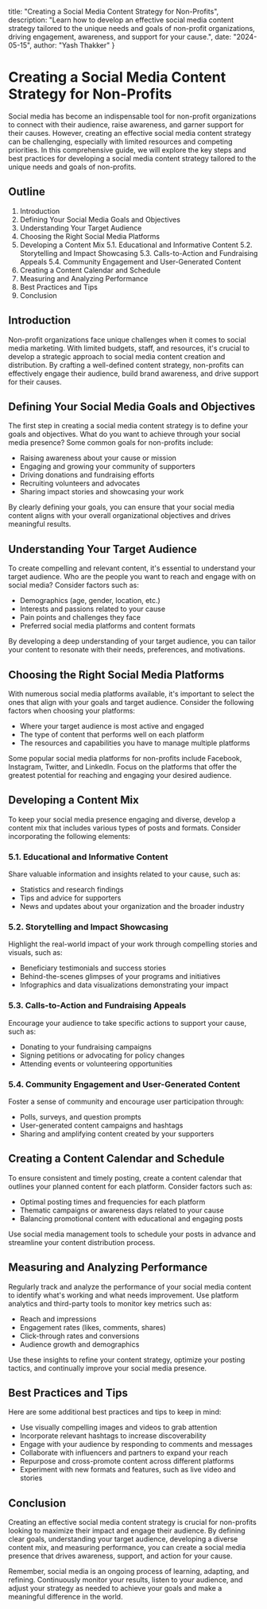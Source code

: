   title: "Creating a Social Media Content Strategy for Non-Profits",
  description: "Learn how to develop an effective social media content strategy tailored to the unique needs and goals of non-profit organizations, driving engagement, awareness, and support for your cause.",
  date: "2024-05-15",
  author: "Yash Thakker"
}

# Creating a Social Media Content Strategy for Non-Profits

Social media has become an indispensable tool for non-profit organizations to connect with their audience, raise awareness, and garner support for their causes. However, creating an effective social media content strategy can be challenging, especially with limited resources and competing priorities. In this comprehensive guide, we will explore the key steps and best practices for developing a social media content strategy tailored to the unique needs and goals of non-profits.

## Outline

1. Introduction
2. Defining Your Social Media Goals and Objectives
3. Understanding Your Target Audience
4. Choosing the Right Social Media Platforms
5. Developing a Content Mix
   5.1. Educational and Informative Content
   5.2. Storytelling and Impact Showcasing
   5.3. Calls-to-Action and Fundraising Appeals
   5.4. Community Engagement and User-Generated Content
6. Creating a Content Calendar and Schedule
7. Measuring and Analyzing Performance
8. Best Practices and Tips
9. Conclusion

## Introduction

Non-profit organizations face unique challenges when it comes to social media marketing. With limited budgets, staff, and resources, it's crucial to develop a strategic approach to social media content creation and distribution. By crafting a well-defined content strategy, non-profits can effectively engage their audience, build brand awareness, and drive support for their causes.

## Defining Your Social Media Goals and Objectives

The first step in creating a social media content strategy is to define your goals and objectives. What do you want to achieve through your social media presence? Some common goals for non-profits include:

- Raising awareness about your cause or mission
- Engaging and growing your community of supporters
- Driving donations and fundraising efforts
- Recruiting volunteers and advocates
- Sharing impact stories and showcasing your work

By clearly defining your goals, you can ensure that your social media content aligns with your overall organizational objectives and drives meaningful results.

## Understanding Your Target Audience

To create compelling and relevant content, it's essential to understand your target audience. Who are the people you want to reach and engage with on social media? Consider factors such as:

- Demographics (age, gender, location, etc.)
- Interests and passions related to your cause
- Pain points and challenges they face
- Preferred social media platforms and content formats

By developing a deep understanding of your target audience, you can tailor your content to resonate with their needs, preferences, and motivations.

## Choosing the Right Social Media Platforms

With numerous social media platforms available, it's important to select the ones that align with your goals and target audience. Consider the following factors when choosing your platforms:

- Where your target audience is most active and engaged
- The type of content that performs well on each platform
- The resources and capabilities you have to manage multiple platforms

Some popular social media platforms for non-profits include Facebook, Instagram, Twitter, and LinkedIn. Focus on the platforms that offer the greatest potential for reaching and engaging your desired audience.

## Developing a Content Mix

To keep your social media presence engaging and diverse, develop a content mix that includes various types of posts and formats. Consider incorporating the following elements:

### 5.1. Educational and Informative Content

Share valuable information and insights related to your cause, such as:

- Statistics and research findings
- Tips and advice for supporters
- News and updates about your organization and the broader industry

### 5.2. Storytelling and Impact Showcasing

Highlight the real-world impact of your work through compelling stories and visuals, such as:

- Beneficiary testimonials and success stories
- Behind-the-scenes glimpses of your programs and initiatives
- Infographics and data visualizations demonstrating your impact

### 5.3. Calls-to-Action and Fundraising Appeals

Encourage your audience to take specific actions to support your cause, such as:

- Donating to your fundraising campaigns
- Signing petitions or advocating for policy changes
- Attending events or volunteering opportunities

### 5.4. Community Engagement and User-Generated Content

Foster a sense of community and encourage user participation through:

- Polls, surveys, and question prompts
- User-generated content campaigns and hashtags
- Sharing and amplifying content created by your supporters

## Creating a Content Calendar and Schedule

To ensure consistent and timely posting, create a content calendar that outlines your planned content for each platform. Consider factors such as:

- Optimal posting times and frequencies for each platform
- Thematic campaigns or awareness days related to your cause
- Balancing promotional content with educational and engaging posts

Use social media management tools to schedule your posts in advance and streamline your content distribution process.

## Measuring and Analyzing Performance

Regularly track and analyze the performance of your social media content to identify what's working and what needs improvement. Use platform analytics and third-party tools to monitor key metrics such as:

- Reach and impressions
- Engagement rates (likes, comments, shares)
- Click-through rates and conversions
- Audience growth and demographics

Use these insights to refine your content strategy, optimize your posting tactics, and continually improve your social media presence.

## Best Practices and Tips

Here are some additional best practices and tips to keep in mind:

- Use visually compelling images and videos to grab attention
- Incorporate relevant hashtags to increase discoverability
- Engage with your audience by responding to comments and messages
- Collaborate with influencers and partners to expand your reach
- Repurpose and cross-promote content across different platforms
- Experiment with new formats and features, such as live video and stories

## Conclusion

Creating an effective social media content strategy is crucial for non-profits looking to maximize their impact and engage their audience. By defining clear goals, understanding your target audience, developing a diverse content mix, and measuring performance, you can create a social media presence that drives awareness, support, and action for your cause.

Remember, social media is an ongoing process of learning, adapting, and refining. Continuously monitor your results, listen to your audience, and adjust your strategy as needed to achieve your goals and make a meaningful difference in the world.